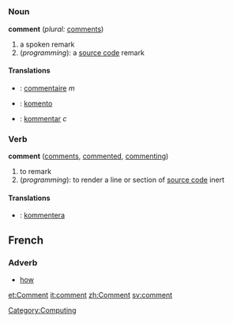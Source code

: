 =={{en}}==

===Noun===
'''comment'''  (''plural:'' [[comments]])
# a spoken remark
#(''programming''): a [[source code]] remark

====Translations====
*{{fr}}: [[commentaire]] ''m''
*{{io}}: [[komento]]
*{{sv}}: [[kommentar]] ''c''

===Verb===
'''comment'''  ([[comments]], [[commented]], [[commenting]])
#to remark
#(''programming''): to render a line or section of [[source code]] inert

====Translations====
*{{sv}}: [[kommentera]]

==French==

===Adverb===

* [[how]]

[[et:Comment]]
[[it:comment]]
[[zh:Comment]]
[[sv:comment]]
[[Category:Computing]]
